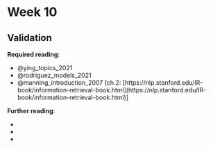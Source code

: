 # Week 10

## Validation

**Required reading**:

- @ying_topics_2021
- @rodriguez_models_2021
- @manning_introduction_2007 [ch.2: [https://nlp.stanford.edu/IR-book/information-retrieval-book.html](https://nlp.stanford.edu/IR-book/information-retrieval-book.html)]

**Further reading**:

- 
- 
- 